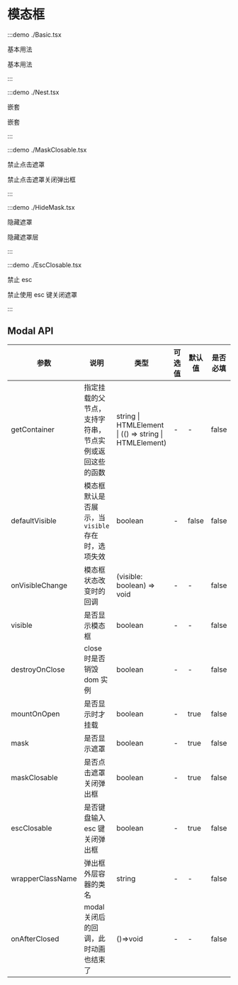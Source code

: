 # 模态框

:::demo ./Basic.tsx

基本用法

基本用法

:::

:::demo ./Nest.tsx

嵌套

嵌套

:::

:::demo ./MaskClosable.tsx

禁止点击遮罩

禁止点击遮罩关闭弹出框

:::

:::demo ./HideMask.tsx

隐藏遮罩

隐藏遮罩层

:::

:::demo ./EscClosable.tsx

禁止 esc

禁止使用 esc 键关闭遮罩

:::

## Modal API

| 参数 | 说明 | 类型 | 可选值 | 默认值 | 是否必填 |
| --- | --- | --- | --- | --- | --- |
| getContainer | 指定挂载的父节点，支持字符串，节点实例或返回这些的函数 | string &#x007c; HTMLElement &#x007c; (() => string &#x007c; HTMLElement) | - | - | false |
| defaultVisible | 模态框默认是否展示，当`visible`存在时，选项失效 | boolean | - | false | false |
| onVisibleChange | 模态框状态改变时的回调 | (visible: boolean) => void | - | - | false |
| visible | 是否显示模态框 | boolean | - | - | false |
| destroyOnClose | close 时是否销毁 dom 实例 | boolean | - | - | false |
| mountOnOpen | 是否显示时才挂载 | boolean | - | true | false |
| mask | 是否显示遮罩 | boolean | - | true | false |
| maskClosable | 是否点击遮罩关闭弹出框 | boolean | - | true | false |
| escClosable | 是否键盘输入 esc 键关闭弹出框 | boolean | - | true | false |
| wrapperClassName | 弹出框外层容器的类名 | string | - | - | false |
| onAfterClosed | modal 关闭后的回调，此时动画也结束了 | ()=>void | - | - | false |
